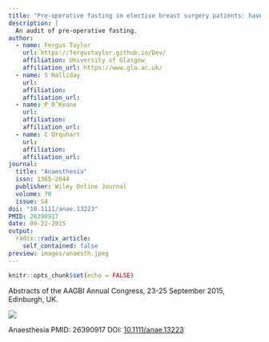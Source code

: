 ```yaml
---
title: "Pre-operative fasting in elective breast surgery patients: have times improved with the introduction of a new guideline?"
description: |
  An audit of pre-operative fasting.
author:
  - name: Fergus Taylor 
    url: https://fergustaylor.github.io/Dev/
    affiliation: University of Glasgow
    affiliation_url: https://www.gla.ac.uk/
  - name: S Halliday
    url: 
    affiliation: 
    affiliation_url: 
  - name: P O’Keane
    url: 
    affiliation: 
    affiliation_url: 
  - name: C Urquhart
    url: 
    affiliation: 
    affiliation_url: 
journal: 
  title: "Anaesthesia"
  issn: 1365-2044
  publisher: Wiley Online Journal
  volume: 70
  issue: S4
doi: "10.1111/anae.13223"
PMID: 26390917
date: 09-22-2015
output:
  radix::radix_article:
    self_contained: false
preview: images/anaesth.jpeg
---
```


```r
knitr::opts_chunk$set(echo = FALSE)
```

Abstracts of the AAGBI Annual Congress, 23-25 September 2015, Edinburgh, UK.

![](anaesth.jpeg)

Anaesthesia
PMID: 26390917 DOI: [10.1111/anae.13223](https://doi.org/10.1111/anae.13223)
